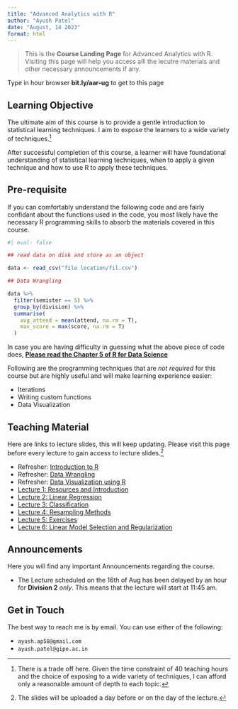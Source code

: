 ```yaml
---
title: "Advanced Analytics with R"
author: "Ayush Patel"
date: "August, 14 2023"
format: html
---
```


> This is the __Course Landing Page__ for Advanced Analytics with R. Visiting this page will help you access alll the lecutre materials and other necessary announcements if any.

:::{.callout-tip}
Type in hour browser __bit.ly/aar-ug__ to get to this page
:::

## Learning Objective

The ultimate aim of this course is to provide a gentle introduction to statistical learning techniques. I aim to expose the learners to a wide variety of techniques.^[There is a trade off here. Given the time constraint of 40 teaching hours and the choice of exposing to a wide variety of techniques, I can afford only a reasonable amount of depth to each topic.] 

After successful completion of this course, a learner will have foundational understanding of statistical learning techniques, when to apply a given technique and how to use R to apply these techniques.

## Pre-requisite

If you can comfortably understand the following code and are fairly confidant about the functions used in the code, you most likely have the necessary R programming skills to absorb the materials covered in this course.

```r
#| eval: false

## read data on disk and store as an object

data <- read_csv("file location/fil.csv")

## Data Wrangling

data %>% 
  filter(semister == 5) %>% 
  group_by(division) %>% 
  summarise(
    avg_attend = mean(attend, na.rm = T),
    max_score = max(score, na.rm = T)
  )

```

In case you are having difficulty in guessing what the above piece of code does, __[Please read the Chapter 5 of R for Data Science](https://r4ds.had.co.nz/transform.html)__

Following are the programming techniques that are _not required_ for this course but are highly useful and will make learning experience easier:

  + Iterations
  + Writing custom functions
  + Data Visualization
  
## Teaching Material

Here are links to lecture slides, this will keep updating. Please visit this page before every lecture to gain access to lecture slides.^[The slides will be uploaded a day before or on the day of the lecture.]

  + Refresher: [Introduction to R](https://ayushbipinpatel.github.io/R-for-Data-Analysis/introduction-to-r.html#1)
  + Refresher: [Data Wrangling](https://ayushbipinpatel.github.io/R-for-Data-Analysis/data-wrangling.html#1)
  + Refresher: [Data Visualization using R](https://ayushbipinpatel.github.io/iisa-2022-viz-workshop/lecture_slides.html#/title-slide)
  + [Lecture 1: Resources and Introduction](lecture1.html) 
  + [Lecture 2: Linear Regression](lecture2.html)
  + [Lecture 3: Classification](lecture3.html)
  + [Lecture 4: Resampling Methods](lecture4.html)
  + [Lecture 5: Exercises](lecture5.html)
  + [Lecture 6: Linear Model Selection and Regularization](lecture6.html)
  

## Announcements

Here you will find any important Announcements regarding the course.

  + The Lecture scheduled on the 16th of Aug has been delayed by an hour for __Division 2__ _only_. This means that the lecture will start at 11:45 am.
  

## Get in Touch

The best way to reach me is by email. You can use either of the following:

  + `ayush.ap58@gmail.com`
  + `ayush.patel@gipe.ac.in`